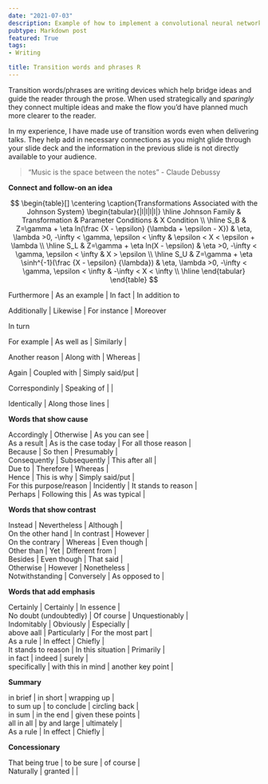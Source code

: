 ```yaml
---
date: "2021-07-03"
description: Example of how to implement a convolutional neural network in PyTorch
pubtype: Markdown post
featured: True
tags:
- Writing

title: Transition words and phrases R
---
```


Transition words/phrases are writing devices which help bridge ideas and guide the reader through the prose. When used strategically and _sparingly_ they connect multiple ideas and make the flow you'd have planned much more clearer to the reader. 

In my experience, I have made use of transition words even when delivering talks. They help add in necessary connections as you might glide through your slide deck and the information in the previous slide is not directly available to your audience. 

> “Music is the space between the notes” - Claude Debussy

**Connect and follow-on an idea**

$$
\begin{table}[]
\centering
\caption{Transformations Associated with the Johnson System}
\begin{tabular}{|l|l|l|l|}
\hline
Johnson Family & Transformation & Parameter Conditions & X Condition \\ \hline
S_B & Z=\gamma + \eta ln(\frac {X - \epsilon} {\lambda + \epsilon - X}) & \eta, \lambda >0, -\infty < \gamma, \epsilon < \infty & \epsilon < X < \epsilon + \lambda \\ \hline
S_L & Z=\gamma + \eta ln(X - \epsilon) & \eta >0, -\infty < \gamma, \epsilon < \infty & X > \epsilon \\ \hline
S_U & Z=\gamma + \eta \sinh^{-1}(\frac {X - \epsilon} {\lambda}) & \eta, \lambda >0, -\infty < \gamma, \epsilon < \infty & -\infty < X < \infty \\ \hline
\end{tabular}
\end{table}
$$

Furthermore | As an example | In fact | In addition to

Additionally | Likewise | For instance | Moreover

In turn

For example     	| As well as        	| Similarly       	|

Another reason  	| Along with        	| Whereas         	|

Again           	| Coupled with      	| Simply said/put 	|

Correspondinly  	| Speaking of       	|                 	|

Identically     	| Along those lines 	|                 	

**Words that show cause**

| Accordingly             	| Otherwise             	| As you can see       	|
| As a result             	| As is the case today  	| For all those reason 	|
| Because                 	| So then               	| Presumably           	|
| Consequently            	| Subsequently          	| This after all       	|
| Due to                  	| Therefore             	| Whereas              	|
| Hence                   	| This is why           	| Simply said/put      	|
| For this purpose/reason 	| Incidently            	| It stands to reason  	|
| Perhaps                 	| Following this        	| As was typical       	|

**Words that show contrast**

| Instead            	| Nevertheless 	| Although       	|
| On the other hand  	| In contrast  	| However        	|
| On the contrary    	| Whereas      	| Even though    	|
| Other than         	| Yet          	| Different from 	|
| Besides            	| Even though  	| That said      	|
| Otherwise          	| However      	| Nonetheless    	|
| Notwithstanding    	| Conversely   	| As opposed to  	|

**Words that add emphasis**


| Certainly               	| Certainly          	| In essence         	|
| No doubt (undoubtedly)  	| Of course          	| Unquestionably     	|
| Indomitably             	| Obviously          	| Especially         	|
| above aall              	| Particularly       	| For the most part  	|
| As a rule               	| In effect          	| Chiefly            	|
| It stands to reason     	| In this situation  	| Primarily          	|
| in fact                 	| indeed             	| surely             	|
| specifically            	| with this in mind  	| another key point  	|

**Summary**

| in brief            	| in short           	| wrapping up         	|
| to sum up           	| to conclude        	| circling back       	|
| in sum              	| in the end         	| given these points  	|
| all in all          	| by and large       	| ultimately          	|
| As a rule           	| In effect          	| Chiefly             	|

**Concessionary**

| That being true     	| to be sure         	| of course           	|
| Naturally           	| granted            	|                     	|
